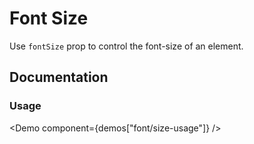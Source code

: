 
# Font Size

Use `fontSize` prop to control the font-size of an element.

<Scale hidePreview values="fontSize" />

## Documentation

### Usage

<Demo component={demos["font/size-usage"]} />
